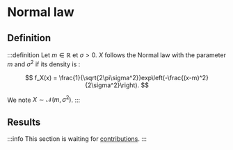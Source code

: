 # Normal law

## Definition

:::definition
Let $m \in \mathbb{R}$ et $\sigma > 0$. $X$ follows the Normal law with the parameter $m$ and $\sigma^2$ if its density is :

$$
f_X(x) = \frac{1}{\sqrt{2\pi\sigma^2}}exp\left(-\frac{(x-m)^2}{2\sigma^2}\right).
$$

We note $X \sim \mathcal{N}(m, \sigma^2)$.
:::

## Results

:::info
This section is waiting for [contributions](/contributing).
:::